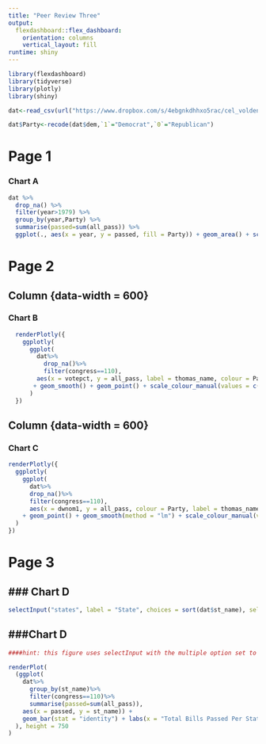 ```yaml
---
title: "Peer Review Three"
output: 
  flexdashboard::flex_dashboard:
    orientation: columns
    vertical_layout: fill
runtime: shiny
---
```


```r
library(flexdashboard)
library(tidyverse)
library(plotly)
library(shiny)

dat<-read_csv(url("https://www.dropbox.com/s/4ebgnkdhhxo5rac/cel_volden_wiseman%20_coursera.csv?raw=1"))

dat$Party<-recode(dat$dem,`1`="Democrat",`0`="Republican")

```


Page 1
======

### Chart A


```r
dat %>% 
  drop_na() %>% 
  filter(year>1979) %>% 
  group_by(year,Party) %>% 
  summarise(passed=sum(all_pass)) %>%
  ggplot(., aes(x = year, y = passed, fill = Party)) + geom_area() + scale_fill_manual(values = c("Blue", "Red")) + labs(x = "Year", y = "All Bills Passed", title = "Number of Bills Passed Since 1980") 

```


Page 2
=======

Column {data-width = 600}
-------------------------

### Chart B

```r

  renderPlotly({
    ggplotly(
      ggplot(
        dat%>%
          drop_na()%>%
          filter(congress==110), 
        aes(x = votepct, y = all_pass, label = thomas_name, colour = Party)) 
       + geom_smooth() + geom_point() + scale_colour_manual(values = c("Blue", "Red")) + labs(x = "Vote Pct.", y = "All Pass", title = "Passage and Vote Pct., 110th Congress")
      )
  })

```

Column {data-width = 600}
-------------------------

### Chart C

```r
renderPlotly({
  ggplotly(
    ggplot(
      dat%>%
      drop_na()%>%
      filter(congress==110),
      aes(x = dwnom1, y = all_pass, colour = Party, label = thomas_name))
    + geom_point() + geom_smooth(method = "lm") + scale_colour_manual(values = c("Blue", "Red")) + labs(x = "DW Nominate.", y = "All Pass", title = "Passage and Ideology, 110th Congress")
  )
})
```

Page 3
======

### Chart D {.sidebar}
----------------------
```r
selectInput("states", label = "State", choices = sort(dat$st_name), selected = dat$st_name, multiple = TRUE)
```

###Chart D
-----------

```r
####hint: this figure uses selectInput with the multiple option set to true and with the options set up so that all states are initially selected.#######HINT: for Chart D, you'll need to set the height of the renderPlot, using the height argument. Try a value of 750.

renderPlot(
  (ggplot(
    dat%>%
      group_by(st_name)%>%
      filter(congress==110)%>%
      summarise(passed=sum(all_pass)),
    aes(x = passed, y = st_name)) + 
    geom_bar(stat = "identity") + labs(x = "Total Bills Passed Per State", y = "State Name", title = "Total Bills Passed by State Delegations, 110th Congress")
  ), height = 750
)

```

